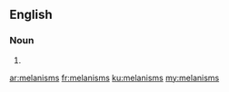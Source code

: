 ==English==

===Noun===
{{head|en}}

# {{plural of|melanism}}

[[ar:melanisms]]
[[fr:melanisms]]
[[ku:melanisms]]
[[my:melanisms]]